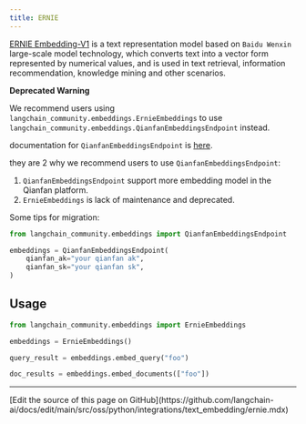 ```yaml
---
title: ERNIE
---
```


[ERNIE Embedding-V1](https://cloud.baidu.com/doc/WENXINWORKSHOP/s/alj562vvu) is a text representation model based on `Baidu Wenxin` large-scale model technology,
which converts text into a vector form represented by numerical values, and is used in text retrieval, information recommendation, knowledge mining and other scenarios.

**Deprecated Warning**

We recommend users using `langchain_community.embeddings.ErnieEmbeddings`
to use `langchain_community.embeddings.QianfanEmbeddingsEndpoint` instead.

documentation for `QianfanEmbeddingsEndpoint` is [here](/oss/python/integrations/text_embedding/baidu_qianfan_endpoint/).

they are 2 why we recommend users to use `QianfanEmbeddingsEndpoint`:

1. `QianfanEmbeddingsEndpoint` support more embedding model in the Qianfan platform.
2. `ErnieEmbeddings` is lack of maintenance and deprecated.

Some tips for migration:

```python
from langchain_community.embeddings import QianfanEmbeddingsEndpoint

embeddings = QianfanEmbeddingsEndpoint(
    qianfan_ak="your qianfan ak",
    qianfan_sk="your qianfan sk",
)
```

## Usage

```python
from langchain_community.embeddings import ErnieEmbeddings
```

```python
embeddings = ErnieEmbeddings()
```

```python
query_result = embeddings.embed_query("foo")
```

```python
doc_results = embeddings.embed_documents(["foo"])
```

---

<Callout icon="pen-to-square" iconType="regular">
  [Edit the source of this page on GitHub](https://github.com/langchain-ai/docs/edit/main/src/oss/python/integrations/text_embedding/ernie.mdx)
</Callout>
